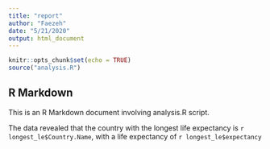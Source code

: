 ```yaml
---
title: "report"
author: "Faezeh"
date: "5/21/2020"
output: html_document
---
```


```r
knitr::opts_chunk$set(echo = TRUE)
source("analysis.R")
```

## R Markdown

This is an R Markdown document involving analysis.R script. 

The data revealed that the country with the longest life expectancy is
`r longest_le$Country.Name`, with a life expectancy of `r longest_le$expectancy`
